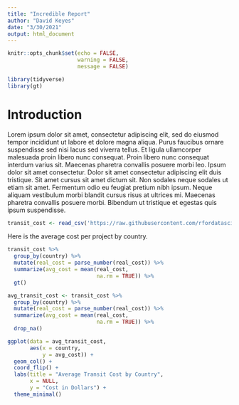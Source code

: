 ```yaml
---
title: "Incredible Report"
author: "David Keyes"
date: "3/30/2021"
output: html_document
---
```


```r
knitr::opts_chunk$set(echo = FALSE,
                      warning = FALSE,
                      message = FALSE)
```

```r
library(tidyverse)
library(gt)
```


# Introduction

Lorem ipsum dolor sit amet, consectetur adipiscing elit, sed do eiusmod tempor incididunt ut labore et dolore magna aliqua. Purus faucibus ornare suspendisse sed nisi lacus sed viverra tellus. Et ligula ullamcorper malesuada proin libero nunc consequat. Proin libero nunc consequat interdum varius sit. Maecenas pharetra convallis posuere morbi leo. Ipsum dolor sit amet consectetur. Dolor sit amet consectetur adipiscing elit duis tristique. Sit amet cursus sit amet dictum sit. Non sodales neque sodales ut etiam sit amet. Fermentum odio eu feugiat pretium nibh ipsum. Neque aliquam vestibulum morbi blandit cursus risus at ultrices mi. Maecenas pharetra convallis posuere morbi. Bibendum ut tristique et egestas quis ipsum suspendisse.


```r
transit_cost <- read_csv('https://raw.githubusercontent.com/rfordatascience/tidytuesday/master/data/2021/2021-01-05/transit_cost.csv')
```



Here is the average cost per project by country.


```r
transit_cost %>% 
  group_by(country) %>% 
  mutate(real_cost = parse_number(real_cost)) %>% 
  summarize(avg_cost = mean(real_cost,
                            na.rm = TRUE)) %>% 
  gt()
```

```r
avg_transit_cost <- transit_cost %>% 
  group_by(country) %>% 
  mutate(real_cost = parse_number(real_cost)) %>% 
  summarize(avg_cost = mean(real_cost,
                            na.rm = TRUE)) %>% 
  drop_na() 

ggplot(data = avg_transit_cost,
       aes(x = country,
           y = avg_cost)) +
  geom_col() +
  coord_flip() +
  labs(title = "Average Transit Cost by Country",
       x = NULL,
       y = "Cost in Dollars") +
  theme_minimal()
```

